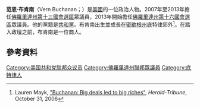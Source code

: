 '''范恩·布肯南'''（Vern Buchanan；{{bd|1951年|5月8日}}）是[[美國|美國]]的一位政治人物。2007年至2013年擔任[[佛羅里達州第十三國會選區|佛羅里達州第十三國會選區]]眾議員，2013年開始擔任[[佛羅里達州第十六國會選區|佛羅里達州第十六國會選區]]眾議員。他的黨籍是[[共和黨_(美國)|共和黨]]。布肯南出生並成長在[[密歇根州|密歇根州]]底特律郊外<ref name="HT-10-31-06">Lauren Mayk, [http://www.heraldtribune.com/apps/pbcs.dll/article?AID=/20061030/NEWS/610300366 "Buchanan: Big deals led to big riches"], ''Herald-Tribune'', October 31, 2006</ref>。在踏入政壇之前，布肯南是一位商人。

== 參考資料 ==
{{reflist}}
{{US-poli-bio-stub}}
{{normdaten}}
{{DEFAULTSORT:buchanan}}
[[Category:美国共和党联邦众议员|Category:美国共和党联邦众议员]]
[[Category:佛羅里達州聯邦眾議員|Category:佛羅里達州聯邦眾議員]]
[[Category:底特律人|Category:底特律人]]